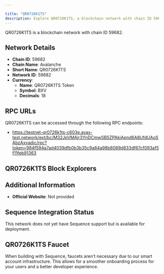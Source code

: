 ```yaml
---

title: "QR0726K1TS"
description: Explore QR0726K1TS, a blockchain network with chain ID 59682. Learn about its native currency, QR0726K1TS Token, and how to interact with the network.
---
```




QR0726K1TS is a blockchain network with chain ID 59682.

## Network Details

- **Chain ID**: 59682
- **Chain Name**: Avalanche
- **Short Name**: QR0726K1TS
- **Network ID**: 59682
- **Currency**: 
  - **Name**: QR0726K1TS Token
  - **Symbol**: BXV
  - **Decimals**: 18

## RPC URLs

QR0726K1TS can be accessed through the following RPC endpoints:

- https://testnet-qr0726k1ts-c603e.avax-test.network/ext/bc/M32JpVMAjr3YnDCmwSBSZPAkiApnd6A8UfdUAoSAbzAxvadic/rpc?token=984f594a7ad4039dfb0b3b35c9a84a98b8089d833df67cf093af5f11feb91363

## QR0726K1TS Block Explorers



## Additional Information

- **Official Website**: Not provided

## Sequence Integration Status

This network does not yet have Sequence support but is available for deployment.

## QR0726K1TS Faucet

When building with Sequence, faucets aren't necessary due to our smart account infrastructure. This allows for a smoother onboarding process for your users and a better developer experience.
